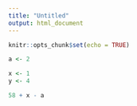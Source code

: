 ```yaml
---
title: "Untitled"
output: html_document
---
```


```r
knitr::opts_chunk$set(echo = TRUE)
```

```r
a <- 2

x <- 1
y <- 4

```

```r
58 + x - a
```


